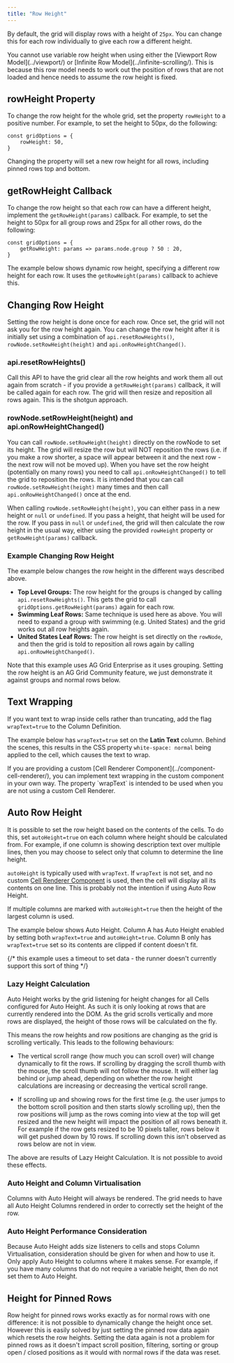 ```yaml
---
title: "Row Height"
---
```


By default, the grid will display rows with a height of `25px`. You can change this for each row
individually to give each row a different height.

<note>
You cannot use variable row height when using either the [Viewport Row Model](../viewport/) or [Infinite Row Model](../infinite-scrolling/).
This is because this row model needs to work out the position of rows that are not loaded and hence needs to assume the row height is fixed.
</note>

## rowHeight Property

To change the row height for the whole grid, set the property `rowHeight` to a positive number.
For example, to set the height to 50px, do the following:

```
const gridOptions = {
    rowHeight: 50,
}
```

Changing the property will set a new row height for all rows, including pinned rows top and bottom.

## getRowHeight Callback

<api-documentation source='grid-options/properties.json' section='styling' names='["getRowHeight"]' ></api-documentation>

To change the row height so that each row can have a different height,
implement the `getRowHeight(params)` callback. For example, to set the height
to 50px for all group rows and 25px for all other rows, do the following:

```
const gridOptions = {
    getRowHeight: params => params.node.group ? 50 : 20,
}
```

The example below shows dynamic row height, specifying a different row height for each row. It uses the `getRowHeight(params)` callback to achieve this.

<GridExampleRunner title='Row Height Simple' name='row-height-simple' type='generated'></GridExampleRunner>


## Changing Row Height

Setting the row height is done once for each row. Once set, the grid will not ask you
for the row height again. You can change the row height after it is initially set
using a combination of `api.resetRowHeights()`, `rowNode.setRowHeight(height)` and
`api.onRowHeightChanged()`.

### api.resetRowHeights()

Call this API to have the grid clear all the row
heights and work them all out again from scratch - if you provide a `getRowHeight(params)`
callback, it will be called again for each row. The grid will then resize and
reposition all rows again. This is the shotgun approach.

<api-documentation source='grid-api/api.json' section='rendering' names='["resetRowHeights"]' ></api-documentation>

### rowNode.setRowHeight(height) and api.onRowHeightChanged()

You can call `rowNode.setRowHeight(height)` directly
on the rowNode to set its height. The grid will resize the row but will NOT
reposition the rows (i.e. if you make a row shorter, a space will appear between
it and the next row - the next row will not be moved up). When you have set the
row height (potentially on many rows) you need to call `api.onRowHeightChanged()`
to tell the grid to reposition the rows. It is intended that you can call
`rowNode.setRowHeight(height)` many times and then call `api.onRowHeightChanged()`
once at the end.

When calling `rowNode.setRowHeight(height)`, you can either pass in a new height
or `null` or `undefined`. If you pass a height, that height will be used for the row.
If you pass in `null` or `undefined`, the grid will then calculate the row height in the
usual way, either using the provided `rowHeight` property or `getRowHeight(params)`
callback.

<api-documentation source='row-object/resources/methods.json' section='rowNodeMethods' names='["setRowHeight"]' config='{"overrideBottomMargin":"0rem"}' ></api-documentation>
<api-documentation source='grid-api/api.json' section='rendering' names='["onRowHeightChanged"]' ></api-documentation>


### Example Changing Row Height

The example below changes the row height in the different ways described above.

- **Top Level Groups:** The row height for the groups is changed by calling `api.resetRowHeights()`. This gets the grid to call `gridOptions.getRowHeight(params)` again for each row.
- **Swimming Leaf Rows:** Same technique is used here as above. You will need to expand a group with swimming (e.g. United States) and the grid works out all row heights again.
- **United States Leaf Rows:** The row height is set directly on the `rowNode`, and then the grid is told to reposition all rows again by calling `api.onRowHeightChanged()`.

Note that this example uses AG Grid Enterprise as it uses grouping. Setting the row
height is an AG Grid Community feature, we just demonstrate it against groups and normal
rows below.

<GridExampleRunner title='Changing Row Height' name='row-height-change' type='generated' options=' { "enterprise": true, "exampleHeight": 590, "modules": ["clientside", "rowgrouping", "menu", "columnpanel"] }'></GridExampleRunner>


## Text Wrapping

If you want text to wrap inside cells rather than truncating, add the flag `wrapText=true` to the Column Definition.

The example below has `wrapText=true` set on the **Latin Text** column.
Behind the scenes, this results in the CSS property `white-space: normal`
being applied to the cell, which causes the text to wrap.

<GridExampleRunner title='Row Height Complex' name='row-height-complex' type='generated'></GridExampleRunner>

<note>
If you are providing a custom [Cell Renderer Component](../component-cell-renderer/),
you can implement text wrapping in the custom component in your own way. The property `wrapText`
is intended to be used when you are not using a custom Cell Renderer.
</note>

## Auto Row Height

It is possible to set the row height based on the contents of the cells.
To do this, set `autoHeight=true` on each column where
height should be calculated from. For example, if one column is showing
description text over multiple lines, then you may choose to select only
that column to determine the line height.

`autoHeight` is typically used with `wrapText`.
If `wrapText` is not set, and no custom
[Cell Renderer Component](/component-cell-renderer/)
is used, then the cell will display all its contents on one line. This is probably not the intention if using Auto Row Height.

If multiple columns are marked with `autoHeight=true` then the
height of the largest column is used.

The example below shows Auto Height. Column A has Auto Height enabled by setting both `wrapText=true` and `autoHeight=true`. Column B only has `wrapText=true` set so its contents are clipped if content doesn't fit.

{/* this example uses a timeout to set data - the runner doesn't currently support this sort of thing */}
<GridExampleRunner title='Auto Row Height' name='auto-row-height' type='generated' options=' { "enterprise": true, "modules": ["clientside", "rowgrouping", "menu", "columnpanel"] }'></GridExampleRunner>

### Lazy Height Calculation

Auto Height works by the grid listening for height changes for all Cells configured for Auto Height.
As such it is only looking at rows that are currently rendered into the DOM.
As the grid scrolls vertically and more rows are displayed, the height of those rows will be calculated on the fly.

This means the row heights and row positions are changing as the grid is scrolling vertically. This leads to the following behaviours:

- The vertical scroll range (how much you can scroll over) will change dynamically to fit the rows. If scrolling by dragging the scroll thumb with the mouse, the scroll thumb will not follow the mouse. It will either lag behind or jump ahead, depending on whether the row height calculations are increasing or decreasing the vertical scroll range.

-  If scrolling up and showing rows for the first time (e.g. the user jumps to the bottom scroll position and then starts slowly scrolling up), then the row positions will jump as the rows coming into view at the top will get resized and the new height will impact the position of all rows beneath it. For example if the row gets resized to be 10 pixels taller, rows below it will get pushed down by 10 rows. If scrolling down this isn't observed as rows below are not in view.

The above are results of Lazy Height Calculation. It is not possible to avoid these effects.

### Auto Height and Column Virtualisation

Columns with Auto Height will always be rendered. The grid needs to have all Auto Height Columns rendered in order to correctly set the height of the row.

### Auto Height Performance Consideration

Because Auto Height adds size listeners to cells and stops Column Virtualisation, consideration should be given for when and how to use it. Only apply Auto Height to columns where it makes sense. For example, if you have many columns that do not require a variable height, then do not set them to Auto Height.


## Height for Pinned Rows

Row height for pinned rows works exactly as for normal rows with one difference: it
is not possible to dynamically change the height once set. However this is easily solved
by just setting the pinned row data again which resets the row heights. Setting the
data again is not a problem for pinned rows as it doesn't impact scroll position, filtering,
sorting or group open / closed positions as it would with normal rows if the data was reset.